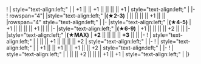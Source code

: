 {{Ship/EquipmentBonuses}}
! {{GreenGunDP}}{{EquipmentLink|5inch Single High-angle Gun Mount Battery}}
| style="text-align:left;" | 
| +1 || || +1 || || || || +1
| style="text-align:left;" | 
|-
! rowspan="4"| {{YellowPlane}}{{EquipmentLink|Type 2 Reconnaissance Aircraft}}
|style="text-align:left;" |'''(★2-3)'''
| || || || || +1 || || 
|rowspan="4" style="text-align:left;" |
|-
|style="text-align:left;" |'''(★4-5)'''
| +1 || || || || +1 || || 
|-
|style="text-align:left;" |'''(★6-9)'''
| +1 || || || || +2 || || 
|-
|style="text-align:left;" |'''(★MAX)'''
| '''+2''' || || || || '''+3''' || ||
|-
! {{Radar}}{{EquipmentLink|SK Radar}}
| style="text-align:left;" | 
| || || +1 || || || || +2
| style="text-align:left;" | 
|-
! {{Radar}}{{EquipmentLink|SK + SG Radar}}
| style="text-align:left;" | 
| +1 || || +1 || || +1 || || +2
| style="text-align:left;" | 
|-
! {{GreenGunMG}}{{EquipmentLink|20-tube 7inch UP Rocket Launchers}}
| style="text-align:left;" | 
| || || +2 || || || +1 || +1
| style="text-align:left;" | 
|}